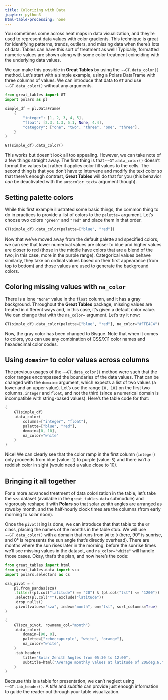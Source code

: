 ```yaml
---
title: Colorizing with Data
jupyter: python3
html-table-processing: none
---
```


You sometimes come across heat maps in data visualization, and they're used to represent data values with color gradients. This technique is great for identifying patterns, trends, outliers, and missing data when there's lots of data. Tables can have this sort of treatment as well! Typically, formatted numeric values are shown along with some color treatment coinciding with the underlying data values.

We can make this possible in **Great Tables** by using the `~~GT.data_color()` method. Let's start with a simple example, using a Polars DataFrame with three columns of values. We can introduce that data to `GT` and use `~~GT.data_color()` without any arguments.

```python
from great_tables import GT
import polars as pl

simple_df = pl.DataFrame(
    {
        "integer": [1, 2, 3, 4, 5],
        "float": [2.3, 1.3, 5.1, None, 4.4],
        "category": ["one", "two", "three", "one", "three"],
    }
)

GT(simple_df).data_color()
```

This works but doesn't look all too appealing. However, we can take note of a few things straight away. The first thing is that `~~GT.data_color()` doesn't format the values but rather it applies color fill values to the cells. The second thing is that you don't have to intervene and modify the text color so that there's enough contrast, **Great Tables** will do that for you (this behavior *can* be deactivated with the `autocolor_text=` argument though).

## Setting palette colors

While this first example illustrated some basic things, the common thing to do in practices to provide a list of colors to the `palette=` argument. Let's choose two colors `"green"` and `"red"` and place them in that order.

```python
GT(simple_df).data_color(palette=["blue", "red"])
```

Now that we've moved away from the default palette and specified colors, we can see that lower numerical values are closer to blue and higher values are closer to red (those in the middle have colors that are a blend of the two; in this case, more in the purple range). Categorical values behave similarly, they take on ordinal values based on their first appearance (from top to bottom) and those values are used to generate the background colors.

## Coloring missing values with `na_color`

There is a lone `"None"` value in the `float` column, and it has a gray background. Throughout the **Great Tables** package, missing values are treated in different ways and, in this case, it's given a default color value. We can change that with the `na_color=` argument. Let's try it now:

```python
GT(simple_df).data_color(palette=["blue", "red"], na_color="#FFE4C4")
```

Now, the gray color has been changed to Bisque. Note that when it comes to colors, you can use any combination of CSS/X11 color names and hexadecimal color codes.

## Using `domain=` to color values across columns

The previous usages of the `~~GT.data_color()` method were such that the color ranges encompassed the boundaries of the data values. That can be changed with the `domain=` argument, which expects a list of two values (a lower and an upper value). Let's use the range `[0, 10]` on the first two columns, `integer` and `float`, and not the third (since a numerical domain is incompatible with string-based values). Here's the table code for that:


```python
(
    GT(simple_df)
    .data_color(
        columns=["integer", "float"],
        palette=["blue", "red"],
        domain=[0, 10],
        na_color="white"
    )
)
```

Nice! We can clearly see that the color ramp in the first column (`integer`) only proceeds from blue (value: `1`) to purple (value: `5`) and there isn't a reddish color in sight (would need a value close to 10).

## Bringing it all together

For a more advanced treatment of data colorization in the table, let's take the `sza` dataset (available in the `great_tables.data` submodule) and vigorously reshape it with **Polars** so that solar zenith angles are arranged as rows by month, and the half-hourly clock times are the columns (from early morning to solar noon).

Once the `pivot()`ing is done, we can introduce that that table to the `GT` class, placing the names of the months in the table stub. We will use `~~GT.data_color()` with a domain that runs from `90` to `0` (here, 90&deg; is sunrise, and 0&deg; is represents the sun angle that's directly overhead). There are months where the sun rises later in the morning, before the sunrise times we'll see missing values in the dataset, and `na_color="white"` will handle those cases. Okay, that's the plan, and now here's the code:

```python
from great_tables import html
from great_tables.data import sza
import polars.selectors as cs

sza_pivot = (
    pl.from_pandas(sza)
    .filter((pl.col("latitude") == "20") & (pl.col("tst") <= "1200"))
    .select(pl.col("*").exclude("latitude"))
    .drop_nulls()
    .pivot(values="sza", index="month", on="tst", sort_columns=True)
)

(
    GT(sza_pivot, rowname_col="month")
    .data_color(
        domain=[90, 0],
        palette=["rebeccapurple", "white", "orange"],
        na_color="white",
    )
    .tab_header(
        title="Solar Zenith Angles from 05:30 to 12:00",
        subtitle=html("Average monthly values at latitude of 20&deg;N."),
    )
)
```

Because this is a table for presentation, we can't neglect using `~~GT.tab_header()`. A *title* and *subtitle* can provide just enough information to guide the reader out through your table visualization.
